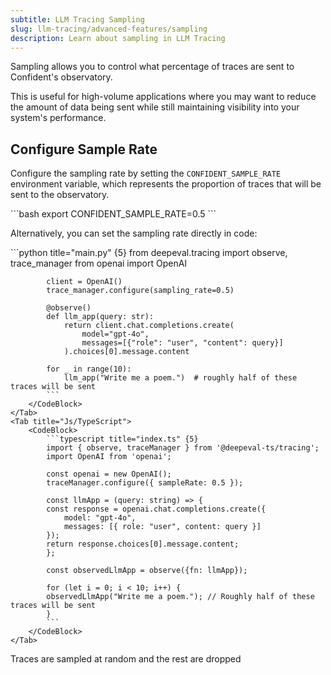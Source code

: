 ```yaml
---
subtitle: LLM Tracing Sampling
slug: llm-tracing/advanced-features/sampling
description: Learn about sampling in LLM Tracing
---
```


Sampling allows you to control what percentage of traces are sent to Confident's observatory. 

<Info>
This is useful for high-volume applications where you may want to reduce the amount of data being sent while still maintaining visibility into your system's performance. 
</Info>

## Configure Sample Rate

Configure the sampling rate by setting the `CONFIDENT_SAMPLE_RATE` environment variable, which represents the proportion of traces that will be sent to the observatory. 

<CodeBlock>
```bash
export CONFIDENT_SAMPLE_RATE=0.5 
```
</CodeBlock>

Alternatively, you can set the sampling rate directly in code:

<Tabs>
    <Tab title="Python">
        <CodeBlock>
            ```python title="main.py" {5}
            from deepeval.tracing import observe, trace_manager
            from openai import OpenAI
            
            client = OpenAI()
            trace_manager.configure(sampling_rate=0.5)
            
            @observe()
            def llm_app(query: str):
                return client.chat.completions.create(
                    model="gpt-4o",
                    messages=[{"role": "user", "content": query}]
                ).choices[0].message.content
            
            for _ in range(10):
                llm_app("Write me a poem.")  # roughly half of these traces will be sent
            ```
        </CodeBlock>
    </Tab>
    <Tab title="Js/TypeScript">
        <CodeBlock>
            ```typescript title="index.ts" {5}
            import { observe, traceManager } from '@deepeval-ts/tracing';
            import OpenAI from 'openai';

            const openai = new OpenAI();
            traceManager.configure({ sampleRate: 0.5 });

            const llmApp = (query: string) => {
            const response = openai.chat.completions.create({
                model: "gpt-4o",
                messages: [{ role: "user", content: query }]
            });
            return response.choices[0].message.content;
            };

            const observedLlmApp = observe({fn: llmApp});

            for (let i = 0; i < 10; i++) {
            observedLlmApp("Write me a poem."); // Roughly half of these traces will be sent
            }
            ```
        </CodeBlock>
    </Tab>
</Tabs>

<Note>
Traces are sampled at random and the rest are dropped
</Note>
